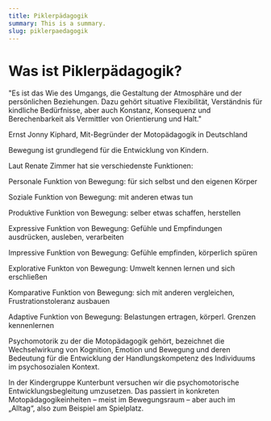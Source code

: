 ```yaml
---
title: Piklerpädagogik
summary: This is a summary.
slug: piklerpaedagogik
---
```

# Was ist Piklerpädagogik?

"Es ist das Wie des Umgangs, die Gestaltung der Atmosphäre und der persönlichen Beziehungen. Dazu gehört situative Flexibilität, Verständnis für kindliche Bedürfnisse, aber auch Konstanz, Konsequenz und Berechenbarkeit als Vermittler von Orientierung und Halt."

Ernst Jonny Kiphard, Mit-Begründer der Motopädagogik in Deutschland

Bewegung ist grundlegend für die Entwicklung von Kindern.

Laut Renate Zimmer hat sie verschiedenste Funktionen:

Personale Funktion von Bewegung: für sich selbst und den eigenen Körper

Soziale Funktion von Bewegung: mit anderen etwas tun

Produktive Funktion von Bewegung: selber etwas schaffen, herstellen

Expressive Funktion von Bewegung: Gefühle und Empfindungen ausdrücken, ausleben, verarbeiten

Impressive Funktion von Bewegung: Gefühle empfinden, körperlich spüren

Explorative Funkton von Bewegung: Umwelt kennen lernen und sich erschließen

Komparative Funktion von Bewegung: sich mit anderen vergleichen, Frustrationstoleranz ausbauen

Adaptive Funktion von Bewegung: Belastungen ertragen, körperl. Grenzen kennenlernen

Psychomotorik zu der die Motopädagogik gehört, bezeichnet die Wechselwirkung von Kognition, Emotion und Bewegung und deren Bedeutung für die Entwicklung der Handlungskompetenz des Individuums im psychosozialen Kontext.

In der Kindergruppe Kunterbunt versuchen wir die psychomotorische Entwicklungsbegleitung umzusetzen. Das passiert in konkreten Motopädagogikeinheiten – meist im Bewegungsraum – aber auch im „Alltag“, also zum Beispiel am Spielplatz.